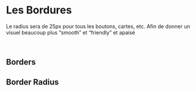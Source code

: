 
<Meta title="Design Tokens/Borders" />

# Les Bordures

Le radius sera de 25px pour tous les boutons, cartes, etc. Afin de donner un visuel beaucoup plus “smooth” et “friendly” et apaisé

<br />

## Borders

<DesignTokenDocBlock categoryName="Borders" />

## Border Radius

<DesignTokenDocBlock categoryName="Border Radius" />

